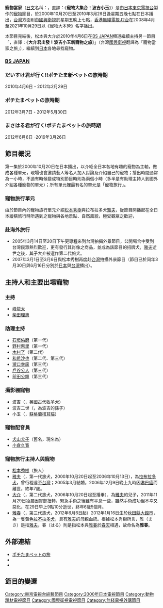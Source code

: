 {{about|[[日本|日本]]一套關於[[寵物|寵物]]的[[電視節目|電視節目]]|《[[模擬市民2|模擬市民2]]》的一款同名電腦遊戲[[資料片|資料片]]|模擬市民2：寵物當家|2016年上映的美國3D動畫|寵物當家 (電影)}}
{{NoteTA
|T=zh-hant:大介君出發！波吉小玉新寵物之旅;zh-hans:大介君出发！波吉小玉新宠物之旅;zh-tw:寵物當家之旅;
|1=zh-hant:大介君出發！波吉小玉新寵物之旅;zh-hans:大介君出发！波吉小玉新宠物之旅;zh-tw:寵物當家之旅;
}}
{{in-progress TV show}}
{{电视节目信息框
| 名称   = '''寵物當家'''
| 原名   = {{lang|ja|ペット大集合!ポチたま}}<br>'''寵物大集合！波吉小玉'''
| 图片   = PochiTama2.jpg
| 类型   = 寵物节目
| 国家   = {{JPN}}
| 外景   = {{JPN}}
| 主持   = [[峰龍太|峰龍太]]、[[柴田理惠|柴田理惠]]
| 演出   = 各集來賓
| 主题曲 = 
| 片尾曲 = 
| 每集長 = 60分鐘（含廣告）
| 语言   = [[日语|日语]]
| 字幕   = 
| 电视台 = [[東京電視台|東京電視台]]
| 播出国家 = {{JPN}}
| 开始   = 2000年10月20日 
| 结束   = 2010年3月26日
| 台灣名稱 = 
| 港澳名稱 = 
| 相關    = 
| 官方網站 = 
}}
{{电视节目信息框
| 名称   = 大介君出發！波吉小玉新寵物之旅
| 原名   = まさはる君が行く!ポチたまペットの旅
| 图片   = 
| 类型   = 寵物节目
| 国家   = {{JPN}}
| 外景   = {{JPN}}
| 主持   = 松本秀樹<br>拉布拉多公狗：<br>第一代旅犬：[[正夫|正夫]]<br>第二代旅犬：[[大介|大介]]<br>第三代旅犬：正春
| 演出   = 各集來賓
| 主题曲 = 
| 片尾曲 = 
| 每集長 = 60分鐘（含廣告）
| 语言   = [[日语|日语]]
| 字幕   = 
| 电视台 = [[BS_JAPAN|BS JAPAN]]
| 播出国家 = {{JPN}}
| 开始   = 2010年4月6日
| 结束   = 2019年3月26日
| 电视台1 = [[國興衛視|國興衛視]]
| 播出国家1 = {{TWN}}
| 开始1   = -
| 结束1   = <br>（[[日語|日語]]發音，[[中文|中文]]字幕）
| 电视台2 = [[J2|J2]]
| 播出国家2 = {{HK}}
| 开始2   = 2008年4月
| 结束2   = 2021年10月29日
| 台灣名稱 = 寵物當家之旅（國興衛視）<br>帶寵物去旅行（緯來日本）
| 港澳名稱 = 寵物大本營（J2）
| 相關    = 
| 官方網站 = http://www.bs-j.co.jp/pochitama/
}}

'''寵物當家'''（[[日文|日文]]名稱：{{lang|ja|ペット大集合!ポチたま}}，直譯：《'''寵物大集合！波吉小玉'''》）是由[[日本|日本]][[東京電視台|東京電視台]]製作的[[寵物|寵物]]節目，於2000年10月20日至2010年3月26日逢星期五晚七點在日本播出，[[台灣|台灣]]方面則由[[國興衛視|國興衛視]]於星期五晚上七點，[[香港|香港]][[無綫電視|無綫電視]][[J2台|J2台]]在2008年4月至2021年10月29日以《寵物大本營》名字播出。

本節目完結後，松本與大介於2010年4月6日在[[BS_JAPAN|BS JAPAN]]頻道繼續主持另一節目「{{lang|ja|だいすけ君が行く!!ポチたま新ペットの旅}}，直譯：《'''大介君出發！波吉小玉新寵物之旅'''》」（台灣[[國興衛視|國興衛視]]翻譯為「寵物當家之旅」），繼續到[[日本|日本]]各地尋找寵物。

===[[BS_JAPAN|BS JAPAN]]===
===だいすけ君が行く!!ポチたま新ペットの旅時期===
2010年4月6日 - 2012年2月29日

===ポチたまペットの旅時期===
2012年3月7日 - 2012年5月30日

===まさはる君が行く!ポチたまペットの旅時期===
2012年6月6日 -2019年3月26日

==節目概況==
第一集於2000年10月20日在日本播出，以介紹全日本各地有趣的寵物為主軸，做成各種單元，現場也會邀請藝人等名人加入討論及介紹自己的寵物；播出時間通常為一小時，不過有時候變成特別節目時則為兩個小時（多半是有助理主持人到國外介紹各種寵物的單元）；所有單元裡最有名的單元是「寵物旅行」。

===寵物旅行單元===
由於節目內的寵物旅行單元介紹[[松本秀樹|松本秀樹]]與拉布拉多犬[[雅夫|雅夫]]，從節目開播起在全日本縱橫旅行時所遇到之寵物與各地景點、自然風貌，極受觀眾之歡迎，

===赴海外旅行===
*2005年3月14日至20日下午更專程來到台灣拍攝外景節目，公開場合中受到台灣民眾熱烈歡迎，更有發行其肖像之商品，並成為該節目的招牌犬，[[雅夫|雅夫]]逝世之後，其子大介被選作第二代旅犬。
*2007年3月1日至3月6日與松本秀樹再度赴[[台灣|台灣]]拍攝外景節目（節目已於同年3月30日與6月16日分別於[[日本|日本]]與[[台灣|台灣]]播出）。

==主持人和主要出場寵物==
===主持===
*[[峰龍太|峰龍太]]
*[[柴田理惠|柴田理惠]]

===助理主持===
*[[石垣佑磨|石垣佑磨]]（第一代）
*[[野村惠里|野村惠里]]（第一代）
*[[木村了|木村了]]（第二代）
*[[和希沙也|和希沙也]]（第二代、第三代）
*[[瀧口幸廣|瀧口幸廣]]（第三代）
*[[戶谷公人|戶谷公人]]（第三代）
*[[前田公輝|前田公輝]]（第三代）

===攝影棚寵物===
*波吉（{{lang|ja|ポチ}}，[[英國古代牧羊犬|英國古代牧羊犬]]）
*波吉二世（{{lang|ja|ポチ Jr.}}，為波吉的孫子）
*小玉（{{lang|ja|たま}}，[[蘇格蘭摺耳貓|蘇格蘭摺耳貓]]）

===寵物配音員===
*[[犬山犬子|犬山犬子]]（舊名，現名為{{lang|ja|犬山イヌコ}}）
*[[小倉久寬|小倉久寬]]

===寵物旅行主持人與寵物===
*[[松本秀樹|松本秀樹]]（旅人）
*[[雅夫|雅夫]]（{{lang|ja|まさお君}}，第一代旅犬，2000年10月20日起至2006年10月13日），為[[拉布拉多犬|拉布拉多犬]]，曾行程遠至[[台灣|台灣]]；2005年3月結婚，2006年12月9日晚上九時因[[淋巴癌|淋巴癌]]而離世，終年7歲。
*[[大介|大介]]（{{lang|ja|だいすけ君}}，第二代旅犬，2006年10月20日起至播畢），為[[雅夫|雅夫]]的兒子，2011年11月29日凌晨因胃部扭轉，緊急手術之後雖有平息一些，雖然手術成功但不幸又惡化，在29日早上9點10分逝世，終年6歲5個月。
*[[雅春|雅春]]（{{lang|ja|まさはる君}}，第三代旅犬，2012年6月6日起）2012年1月16日生於[[秋田縣|秋田縣]][[大館市|大館市]]，為一隻黃色[[拉不拉多犬|拉不拉多犬]]，具有[[雅夫|雅夫]]的母親血統。根據松本秀樹所言，雅（まさ）是指[[雅夫|雅夫]]，春（はる）則是指松本與[[雅春|雅春]]於[[春天|春天]]相遇，故命名為'''雅春'''。

==外部連結==
*[http://www.bs-j.co.jp/pochitama/ ポチたまペットの旅] {{Wayback|url=http://www.bs-j.co.jp/pochitama/ |date=20181001005831 }}{{ja}}
*{{facebook|pochitama.tw}}{{zh}}
*{{youtube|user=pochitamaCH|pochitamaCH}}{{ja}}

==節目的變遷==
{{電視節目的變遷
|電視台={{JPN}} [[東京電視台|東京電視台]]
|播放檔次=
|節目名稱=ペット大集合!ポチたま<br />（2000.10.20－2010.03.26）
|上一節目=
|下一節目=
}}
{{電視節目的變遷
|電視台={{JPN}} [[BS_JAPAN|BS JAPAN]]
|播放檔次=
|節目名稱=だいすけ君が行く!!ポチたま新ペットの旅<br />（2010.04.06－ 2012.02.29）
---------
ポチたまペットの旅<br />（2012.03.07 - 2012.05.30）
---------
まさはる君が行く!ポチたまペットの旅<br />（2012.06.06 - ）
|上一節目=
|下一節目=
}}

{{電視節目的變遷
|電視台={{HK}} [[J2|J2]] 逢星期六 19:30-20:30播出<br />2020年5月2日起改為逢星期六 21:35-22:30播出
|播放檔次=
|節目名稱=寵物大本營（第十一輯至第十四輯）<br />（2018.7.28 - 2020.7.25）
|上一節目=李純恩世界奇影<br />（2018.4.21 - 2018.6.30）<br /><small>（19:00-20:00）</small>
|下一節目=[[一日三餐|一日三餐 - 山村篇]]<br />（2020.08.01 - 2021.01.23）<br />
}}
{{電視節目的變遷
|電視台={{HK}} [[J2|J2]] 逢星期六 21:35-22:30播出<br />2021年2月20日、2月27日改為逢星期六 21:35-23:30播出
|播放檔次=
|節目名稱=寵物大本營（第十五輯）<br />（2021.03.13 - 2021.03.20）<hr />迎寵接福大本營 / 萬千寵愛大本營（2021.02.20、2021.02.27）
|上一節目=[[一日三餐|一日三餐 - 山村篇]]<br />（2020.08.01 - 2021.01.23）<br />
|下一節目=家簡塵除<br />（2021.04.03 - 2021.06.26）<br />
}}
{{電視節目的變遷
|電視台={{HK}} [[J2|J2]] 逢星期六 22:30-23:30播出
|播放檔次=
|節目名稱=寵物大本營（第十五輯）<br />（2021.06.26）
|上一節目=[[大台冠軍|大台冠軍]]（第三輯）<br />（2021.04.03 - 2021.05.22）<br />
|下一節目=[[新穎的整理|新穎的整理]]<br />（2021.07.10 - 2021.11.20）<br /><small>（21:35-23:30）</small>
}}
{{電視節目的變遷
|電視台={{HK}} [[J2|J2]] 逢星期一、二、四、五22:30-23:30播出
|播放檔次=
|節目名稱=寵物大本營（第十五輯）<br />（2021.10.18 - 2021.10.29）
|上一節目=誘愛入局<small>（泰國電視劇）</small><br />（2021.09.06 - 2021.10.13）<br /><small>（23:00-00:00）</small>
|下一節目=野外步出（第二輯）<br />（2021.11.01 - 2022.01.04）<br /><small>（星期一、二）</small><hr />不能只有我看到的 便利店追女神食譜<br />（2021.11.04 - 2022.01.07）<br /><small>（星期四、五）</small>
}}
{{電視節目的變遷
|電視台={{HK}} [[J2|J2]] 逢星期日 23:30-00:30播出
|播放檔次=
|節目名稱=寵物大本營（第十五輯）<br />（2022.03.06 - 2022.04.17）
|上一節目=[[龍櫻_(電視劇)#第二季|龍櫻2]]<br /><small>（日本電視劇）</small><br />（2021.12.26 - 2022.02.27）<br />
|下一節目=[[TOKYO_MER～行動急診室～|TOKYO MER ～流動急症室～]]<br /><small>（日本電視劇）</small><br />（2022.04.23 -）<br /><small>（星期六、日）</small>
}}
{{電視節目的變遷
|電視台={{HK}} [[J2|J2]] 逢星期六 17:00-18:00播出
|播放檔次=
|節目名稱=寵物大本營（第十五輯）<br />（2022.03.26、2022.04.23 - ）
|上一節目=<small>節目重播時段</small>
|下一節目=
}}
{{電視節目的變遷
|電視台={{TWN}} [[國興衛視|國興衛視]]
|播放檔次=星期一至五18:00
|節目名稱=寵物當家之旅
|上一節目=
|下一節目=
}}
{{電視節目的變遷
|電視台={{TWN}} [[緯來日本台|緯來日本台]]
|播放檔次=星期五20:00 
|節目名稱=帶寵物去旅行<br />（2016.07.01－）
|上一節目=
|下一節目=
}}

{{DEFAULTSORT:Pet Daishuugou! Pochi Tama}}
[[Category:東京電視台綜藝節目|Category:東京電視台綜藝節目]]
[[Category:2000年日本電視節目|Category:2000年日本電視節目]]
[[Category:動物題材電視節目|Category:動物題材電視節目]]
[[Category:國興衛視電視節目|Category:國興衛視電視節目]]
[[Category:無綫電視外購節目|Category:無綫電視外購節目]]
